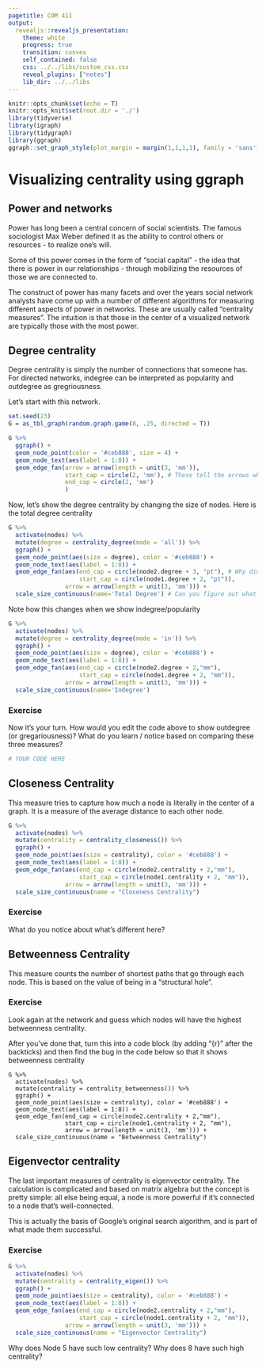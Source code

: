 ```yaml
---
pagetitle: COM 411
output: 
  revealjs::revealjs_presentation:
    theme: white
    progress: true
    transition: convex
    self_contained: false
    css: ../../libs/custom_css.css
    reveal_plugins: ["notes"]
    lib_dir: ../../libs
---
```



```r
knitr::opts_chunk$set(echo = T)
knitr::opts_knit$set(root.dir = './')
library(tidyverse)
library(igraph)
library(tidygraph)
library(ggraph)
ggraph::set_graph_style(plot_margin = margin(1,1,1,1), family = 'sans')
```

# Visualizing centrality using ggraph

## Power and networks

Power has long been a central concern of social scientists. The famous sociologist Max Weber defined it as the ability to control others or resources - to realize one's will.

Some of this power comes in the form of "social capital" - the idea that there is power in our relationships - through mobilizing the resources of those we are connected to.


The construct of power has many facets and over the years social network analysts have come up with a number of different algorithms for measuring different aspects of power in networks. These are usually called "centrality measures". The intuition is that those in the center of a visualized network are typically those with the most power.

## Degree centrality

Degree centrality is simply the number of connections that someone has. For directed networks, indegree can be interpreted as popularity and outdegree as gregriousness.

Let's start with this network.

```r
set.seed(23)
G = as_tbl_graph(random.graph.game(8, .25, directed = T))

G %>%
  ggraph() + 
  geom_node_point(color = '#ceb888', size = 4) + 
  geom_node_text(aes(label = 1:8)) +
  geom_edge_fan(arrow = arrow(length = unit(3, 'mm')),
                start_cap = circle(2, 'mm'), # These tell the arrows where to start and end
                end_cap = circle(2, 'mm')
                )
```
Now, let's show the degree centrality by changing the size of nodes. Here is the total degree centrality

```r
G %>%
  activate(nodes) %>%
  mutate(degree = centrality_degree(mode = 'all')) %>%
  ggraph() +
  geom_node_point(aes(size = degree), color = '#ceb888') +
  geom_node_text(aes(label = 1:8)) +
  geom_edge_fan(aes(end_cap = circle(node2.degree + 3, "pt"), # Why did the start_cap and end_cap move inside of aes()?
                    start_cap = circle(node1.degree + 2, "pt")),
                arrow = arrow(length = unit(3, 'mm'))) +
  scale_size_continuous(name='Total Degree') # Can you figure out what this is doing?
```

Note how this changes when we show indegree/popularity

```r
G %>%
  activate(nodes) %>%
  mutate(degree = centrality_degree(mode = 'in')) %>%
  ggraph() +
  geom_node_point(aes(size = degree), color = '#ceb888') +
  geom_node_text(aes(label = 1:8)) +
  geom_edge_fan(aes(end_cap = circle(node2.degree + 2,"mm"),
                    start_cap = circle(node1.degree + 2, "mm")),
                arrow = arrow(length = unit(3, 'mm'))) +
  scale_size_continuous(name='Indegree')
```

### Exercise

Now it's your turn. How would you edit the code above to show outdegree (or gregariousness)? What do you learn / notice based on comparing these three measures?


```r

# YOUR CODE HERE

```


## Closeness Centrality

This measure tries to capture how much a node is literally in the center of a graph. It is a measure of the average distance to each other node.

```r

G %>%
  activate(nodes) %>%
  mutate(centrality = centrality_closeness()) %>%
  ggraph() +
  geom_node_point(aes(size = centrality), color = '#ceb888') +
  geom_node_text(aes(label = 1:8)) +
  geom_edge_fan(aes(end_cap = circle(node2.centrality + 2,"mm"),
                    start_cap = circle(node1.centrality + 2, "mm")),
                arrow = arrow(length = unit(3, 'mm'))) +
  scale_size_continuous(name = "Closeness Centrality")

```

### Exercise

What do you notice about what's different here?

## Betweenness Centrality

This measure counts the number of shortest paths that go through each node. This is based on the value of being in a "structural hole". 

### Exercise

Look again at the network and guess which nodes will have the highest betweenness centrality.

After you've done that, turn this into a code block (by adding "{r}" after the backticks) and then find the bug in the code below so that it shows betweenness centrality

```
G %>%
  activate(nodes) %>%
  mutate(centrality = centrality_betweenness()) %>%
  ggraph() +
  geom_node_point(aes(size = centrality), color = '#ceb888') +
  geom_node_text(aes(label = 1:8)) +
  geom_edge_fan(end_cap = circle(node2.centrality + 2,"mm"),
                start_cap = circle(node1.centrality + 2, "mm"),
                arrow = arrow(length = unit(3, 'mm'))) +
  scale_size_continuous(name = "Betweenness Centrality")
```

## Eigenvector centrality

The last important measures of centrality is eigenvector centrality. The calculation is complicated and based on matrix algebra but the concept is pretty simple: all else being equal, a node is more powerful if it's connected to a node that's well-connected.

This is actually the basis of Google's original search algorithm, and is part of what made them successful.

### Exercise

```r
G %>%
  activate(nodes) %>%
  mutate(centrality = centrality_eigen()) %>%
  ggraph() +
  geom_node_point(aes(size = centrality), color = '#ceb888') +
  geom_node_text(aes(label = 1:8)) +
  geom_edge_fan(aes(end_cap = circle(node2.centrality + 2,"mm"),
                    start_cap = circle(node1.centrality + 2, "mm")),
                arrow = arrow(length = unit(3, 'mm'))) +
  scale_size_continuous(name = "Eigenvector Centrality")
```

Why does Node 5 have such low centrality? Why does 8 have such high centrality?